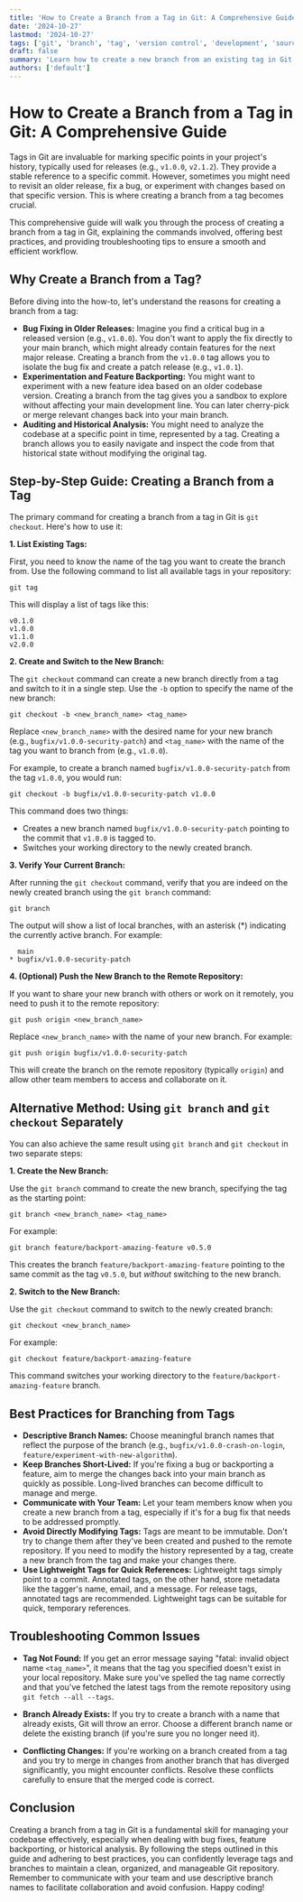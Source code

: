 ```yaml
---
title: 'How to Create a Branch from a Tag in Git: A Comprehensive Guide'
date: '2024-10-27'
lastmod: '2024-10-27'
tags: ['git', 'branch', 'tag', 'version control', 'development', 'source control']
draft: false
summary: 'Learn how to create a new branch from an existing tag in Git. This guide covers different methods, best practices, and troubleshooting tips for effectively managing your codebase with tags and branches.'
authors: ['default']
---
```


# How to Create a Branch from a Tag in Git: A Comprehensive Guide

Tags in Git are invaluable for marking specific points in your project's history, typically used for releases (e.g., `v1.0.0`, `v2.1.2`). They provide a stable reference to a specific commit. However, sometimes you might need to revisit an older release, fix a bug, or experiment with changes based on that specific version. This is where creating a branch from a tag becomes crucial.

This comprehensive guide will walk you through the process of creating a branch from a tag in Git, explaining the commands involved, offering best practices, and providing troubleshooting tips to ensure a smooth and efficient workflow.

## Why Create a Branch from a Tag?

Before diving into the how-to, let's understand the reasons for creating a branch from a tag:

- **Bug Fixing in Older Releases:** Imagine you find a critical bug in a released version (e.g., `v1.0.0`). You don't want to apply the fix directly to your main branch, which might already contain features for the next major release. Creating a branch from the `v1.0.0` tag allows you to isolate the bug fix and create a patch release (e.g., `v1.0.1`).
- **Experimentation and Feature Backporting:** You might want to experiment with a new feature idea based on an older codebase version. Creating a branch from the tag gives you a sandbox to explore without affecting your main development line. You can later cherry-pick or merge relevant changes back into your main branch.
- **Auditing and Historical Analysis:** You might need to analyze the codebase at a specific point in time, represented by a tag. Creating a branch allows you to easily navigate and inspect the code from that historical state without modifying the original tag.

## Step-by-Step Guide: Creating a Branch from a Tag

The primary command for creating a branch from a tag in Git is `git checkout`. Here's how to use it:

**1. List Existing Tags:**

First, you need to know the name of the tag you want to create the branch from. Use the following command to list all available tags in your repository:

```plaintext
git tag
```

This will display a list of tags like this:

```
v0.1.0
v1.0.0
v1.1.0
v2.0.0
```

**2. Create and Switch to the New Branch:**

The `git checkout` command can create a new branch directly from a tag and switch to it in a single step. Use the `-b` option to specify the name of the new branch:

```plaintext
git checkout -b <new_branch_name> <tag_name>
```

Replace `<new_branch_name>` with the desired name for your new branch (e.g., `bugfix/v1.0.0-security-patch`) and `<tag_name>` with the name of the tag you want to branch from (e.g., `v1.0.0`).

For example, to create a branch named `bugfix/v1.0.0-security-patch` from the tag `v1.0.0`, you would run:

```plaintext
git checkout -b bugfix/v1.0.0-security-patch v1.0.0
```

This command does two things:

- Creates a new branch named `bugfix/v1.0.0-security-patch` pointing to the commit that `v1.0.0` is tagged to.
- Switches your working directory to the newly created branch.

**3. Verify Your Current Branch:**

After running the `git checkout` command, verify that you are indeed on the newly created branch using the `git branch` command:

```plaintext
git branch
```

The output will show a list of local branches, with an asterisk (\*) indicating the currently active branch. For example:

```
  main
* bugfix/v1.0.0-security-patch
```

**4. (Optional) Push the New Branch to the Remote Repository:**

If you want to share your new branch with others or work on it remotely, you need to push it to the remote repository:

```plaintext
git push origin <new_branch_name>
```

Replace `<new_branch_name>` with the name of your new branch. For example:

```plaintext
git push origin bugfix/v1.0.0-security-patch
```

This will create the branch on the remote repository (typically `origin`) and allow other team members to access and collaborate on it.

## Alternative Method: Using `git branch` and `git checkout` Separately

You can also achieve the same result using `git branch` and `git checkout` in two separate steps:

**1. Create the New Branch:**

Use the `git branch` command to create the new branch, specifying the tag as the starting point:

```plaintext
git branch <new_branch_name> <tag_name>
```

For example:

```plaintext
git branch feature/backport-amazing-feature v0.5.0
```

This creates the branch `feature/backport-amazing-feature` pointing to the same commit as the tag `v0.5.0`, but _without_ switching to the new branch.

**2. Switch to the New Branch:**

Use the `git checkout` command to switch to the newly created branch:

```plaintext
git checkout <new_branch_name>
```

For example:

```plaintext
git checkout feature/backport-amazing-feature
```

This command switches your working directory to the `feature/backport-amazing-feature` branch.

## Best Practices for Branching from Tags

- **Descriptive Branch Names:** Choose meaningful branch names that reflect the purpose of the branch (e.g., `bugfix/v1.0.0-crash-on-login`, `feature/experiment-with-new-algorithm`).
- **Keep Branches Short-Lived:** If you're fixing a bug or backporting a feature, aim to merge the changes back into your main branch as quickly as possible. Long-lived branches can become difficult to manage and merge.
- **Communicate with Your Team:** Let your team members know when you create a new branch from a tag, especially if it's for a bug fix that needs to be addressed promptly.
- **Avoid Directly Modifying Tags:** Tags are meant to be immutable. Don't try to change them after they've been created and pushed to the remote repository. If you need to modify the history represented by a tag, create a new branch from the tag and make your changes there.
- **Use Lightweight Tags for Quick References:** Lightweight tags simply point to a commit. Annotated tags, on the other hand, store metadata like the tagger's name, email, and a message. For release tags, annotated tags are recommended. Lightweight tags can be suitable for quick, temporary references.

## Troubleshooting Common Issues

- **Tag Not Found:** If you get an error message saying "fatal: invalid object name `<tag_name>`", it means that the tag you specified doesn't exist in your local repository. Make sure you've spelled the tag name correctly and that you've fetched the latest tags from the remote repository using `git fetch --all --tags`.

- **Branch Already Exists:** If you try to create a branch with a name that already exists, Git will throw an error. Choose a different branch name or delete the existing branch (if you're sure you no longer need it).

- **Conflicting Changes:** If you're working on a branch created from a tag and you try to merge in changes from another branch that has diverged significantly, you might encounter conflicts. Resolve these conflicts carefully to ensure that the merged code is correct.

## Conclusion

Creating a branch from a tag in Git is a fundamental skill for managing your codebase effectively, especially when dealing with bug fixes, feature backporting, or historical analysis. By following the steps outlined in this guide and adhering to best practices, you can confidently leverage tags and branches to maintain a clean, organized, and manageable Git repository. Remember to communicate with your team and use descriptive branch names to facilitate collaboration and avoid confusion. Happy coding!
